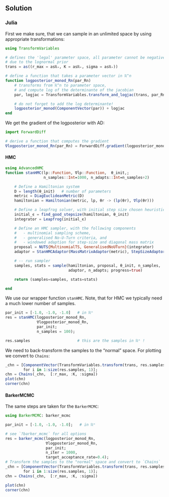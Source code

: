 ## Solution {.tabset}

### Julia

First we make sure, that we can sample in an unlimited space by using
appropriate transformations:
```julia
using TransformVariables

# defines the 'legal' parameter space, all parameter cannot be negative
# due to the lognormal prior
trans = as((r_max = asℝ₊, K = asℝ₊, sigma = asℝ₊))

# define a function that takes a parameter vector in ℝ^n
function logposterior_monod_Rn(par_Rn)
    # transforms from ℝ^n to parameter space,
    # and compute log of the determinante of the jacobian
    par, logjac = TransformVariables.transform_and_logjac(trans, par_Rn)

    # do not forget to add the log determinante!
    logposterior_monod(ComponentVector(par)) + logjac
end
```

We get the gradient of the logposterior with AD:
```julia
import ForwardDiff

# derive a function that computes the gradient
∇logposterior_monod_Rn(par_Rn) = ForwardDiff.gradient(logposterior_monod_Rn, par_Rn)
```

#### HMC

```julia
using AdvancedHMC
function stanHMC(lp::Function, ∇lp::Function,  θ_init,;
                 n_samples::Int=1000, n_adapts::Int=n_samples÷2)

    # Define a Hamiltonian system
    D = length(θ_init)   # number of parameters
    metric = DiagEuclideanMetric(D)
    hamiltonian = Hamiltonian(metric, lp, θr -> (lp(θr), ∇lp(θr)))

    # Define a leapfrog solver, with initial step size chosen heuristically
    initial_ϵ = find_good_stepsize(hamiltonian, θ_init)
    integrator = Leapfrog(initial_ϵ)

    # Define an HMC sampler, with the following components
    #   - multinomial sampling scheme,
    #   - generalised No-U-Turn criteria, and
    #   - windowed adaption for step-size and diagonal mass matrix
    proposal = NUTS{MultinomialTS, GeneralisedNoUTurn}(integrator)
    adaptor = StanHMCAdaptor(MassMatrixAdaptor(metric), StepSizeAdaptor(0.8, integrator))

    # -- run sampler
    samples, stats = sample(hamiltonian, proposal, θ_init, n_samples,
                            adaptor, n_adapts; progress=true)

    return (samples=samples, stats=stats)

end
```

We use our wrapper function `stanHMC`. Note, that for HMC we typically
need a much lower number of samples.
```julia
par_init = [-1.0, -1.0, -1.0]   # in ℝⁿ
res = stanHMC(logposterior_monod_Rn,
              ∇logposterior_monod_Rn,
              par_init;
              n_samples = 100);

res.samples                     # this are the samples in ℝⁿ !
```

We need to back-transform the samples to the "normal" space. For
 plotting we convert to `Chains`:
```julia
_chn = [ComponentVector(TransformVariables.transform(trans, res.samples[i]))
        for i in 1:size(res.samples, 1)];
chn = Chains(_chn,  [:r_max, :K, :sigma])
plot(chn)
corner(chn)
```

#### BarkerMCMC

The same steps are taken for the `BarkerMCMC`:
```julia
using BarkerMCMC: barker_mcmc

par_init = [-1.0, -1.0, -1.0];   # in ℝⁿ

# see `?barker_mcmc` for all options
res = barker_mcmc(logposterior_monod_Rn,
                  ∇logposterior_monod_Rn,
                  par_init;
                  n_iter = 1000,
                  target_acceptance_rate=0.4);
# Transform the samples to the "normal" space and convert to `Chains`
_chn = [ComponentVector(TransformVariables.transform(trans, res.samples[i,:]))
        for i in 1:size(res.samples, 1)];
chn = Chains(_chn,  [:r_max, :K, :sigma])

plot(chn)
corner(chn)
```
